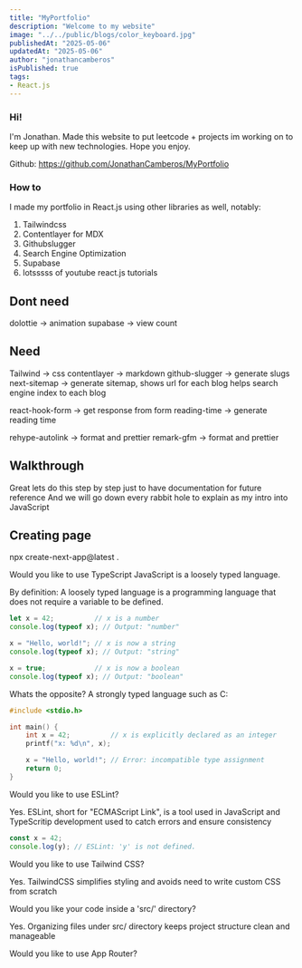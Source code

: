 ```yaml
---
title: "MyPortfolio"
description: "Welcome to my website"
image: "../../public/blogs/color_keyboard.jpg"
publishedAt: "2025-05-06"
updatedAt: "2025-05-06"
author: "jonathancamberos"
isPublished: true
tags:
- React.js
---
```


### Hi!

I'm Jonathan. Made this  website to put leetcode + projects im working on to keep up with new technologies. 
Hope you enjoy.

Github:
https://github.com/JonathanCamberos/MyPortfolio 

### How to

I made my portfolio in React.js using other libraries as well, notably:

1. Tailwindcss
2. Contentlayer for MDX
3. Githubslugger
4. Search Engine Optimization
5. Supabase
6. lotsssss of youtube react.js tutorials



Dont need 
--------------
dolottie -> animation
supabase -> view count


Need
---------------
Tailwind -> css
contentlayer -> markdown
github-slugger -> generate slugs
next-sitemap -> generate sitemap, shows url for each blog
                helps search engine index to each blog

react-hook-form -> get response from form
reading-time -> generate reading time 

rehype-autolink -> format and prettier
remark-gfm -> format and prettier




Walkthrough
-------------

Great lets do this step by step just to have documentation for future reference
And we will go down every rabbit hole to explain as my intro into JavaScript


Creating page
-----------------

npx create-next-app@latest .

Would you like to use TypeScript
JavaScript is a loosely typed language.

By definition: A loosely typed language is a programming language that does
not require a variable to be defined.

```javascript
let x = 42;          // x is a number
console.log(typeof x); // Output: "number"

x = "Hello, world!"; // x is now a string
console.log(typeof x); // Output: "string"

x = true;            // x is now a boolean
console.log(typeof x); // Output: "boolean"
```

Whats the opposite? A strongly typed language such as C:

```c
#include <stdio.h>

int main() {
    int x = 42;          // x is explicitly declared as an integer
    printf("x: %d\n", x);

    x = "Hello, world!"; // Error: incompatible type assignment
    return 0;
}
```

Would you like to use ESLint?

Yes. ESLint, short for "ECMAScript Link", is a tool used in 
JavaScript and TypeScritip development used to catch errors and ensure 
consistency

```javascript
const x = 42;
console.log(y); // ESLint: 'y' is not defined.
```

Would you like to use Tailwind CSS? 

Yes. TailwindCSS simplifies styling and avoids need to write custom CSS 
from scratch

Would you like your code inside a 'src/' directory?

Yes. Organizing files under src/ directory keeps project structure clean
and manageable

Would you like to use App Router?

